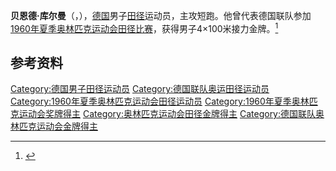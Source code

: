 {{Otheruses|other=名为贝恩德·库尔曼的其他人物|伯恩哈德·库尔曼}}

'''贝恩德·库尔曼'''（{{lang-de|Bernd Cullmann}}，{{bd|1939年|10月11日||}}），[[德国|德国]]男子[[田径|田径]]运动员，主攻短跑。他曾代表德国联队参加[[1960年夏季奥林匹克运动会田径比赛|1960年夏季奥林匹克运动会田径比赛]]，获得男子4×100米接力金牌。<ref>{{Cite web|title=Bernd CULLMANN|url=https://olympics.com/zh/athletes/bernd-cullmann|accessdate=2022-04-04|work=International Olympic Committee}}</ref>

== 参考资料 ==
{{reflist}}

{{奥林匹克运动会田径比赛男子4×100米接力冠军}}

{{Authority control}}
{{DEFAULTSORT:Cullmann, Bernd}}
[[Category:德国男子田径运动员|Category:德国男子田径运动员]]
[[Category:德国联队奥运田径运动员|Category:德国联队奥运田径运动员]]
[[Category:1960年夏季奥林匹克运动会田径运动员|Category:1960年夏季奥林匹克运动会田径运动员]]
[[Category:1960年夏季奥林匹克运动会奖牌得主|Category:1960年夏季奥林匹克运动会奖牌得主]]
[[Category:奥林匹克运动会田径金牌得主|Category:奥林匹克运动会田径金牌得主]]
[[Category:德国联队奥林匹克运动会金牌得主|Category:德国联队奥林匹克运动会金牌得主]]